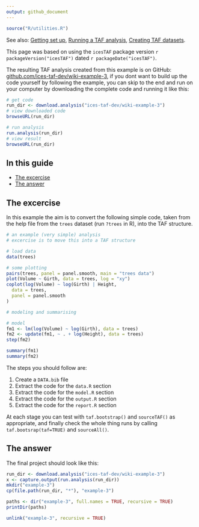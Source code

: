 ```yaml
---
output: github_document
---
```


```r
source("R/utilities.R")
```

See also:
[Getting set up](Getting-set-up), 
[Running a TAF analysis](Running-a-TAF-analysis),
[Creating TAF datasets](Creating-TAF-datasets).

This page was based on using the `icesTAF` package version ```r packageVersion("icesTAF")```
dated ```r packageDate("icesTAF")```.  

The resulting TAF analysis created from this example is 
on GitHub: [github.com/ices-taf-dev/wiki-example-3](https://github.com/ices-taf-dev/wiki-example-3),
if you dont want to build up the code yourself by following the example, you can skip to the end 
and run on your computer by downloading the complete code and running it like this:

```r
# get code
run_dir <- download.analysis("ices-taf-dev/wiki-example-3")
# view downloaded code
browseURL(run_dir)

# run analysis
run.analysis(run_dir)
# view result
browseURL(run_dir)
```

## In this guide

* [The excercise](#the-excercise)
* [The answer](#the-answer)

## The excercise

In this example the aim is to convert the following simple code, taken from the help file from
the `trees` dataset (run `?trees` in R), into the TAF structure.

```r
# an example (very simple) analysis
# excercise is to move this into a TAF structure

# load data
data(trees)

# some plotting
pairs(trees, panel = panel.smooth, main = "trees data")
plot(Volume ~ Girth, data = trees, log = "xy")
coplot(log(Volume) ~ log(Girth) | Height,
  data = trees,
  panel = panel.smooth
)

# modeling and summarising

# model
fm1 <- lm(log(Volume) ~ log(Girth), data = trees)
fm2 <- update(fm1, ~ . + log(Height), data = trees)
step(fm2)

summary(fm1)
summary(fm2)
```

The steps you should follow are:

1. Create a `DATA.bib` file
2. Extract the code for the `data.R` section
3. Extract the code for the `model.R` section
4. Extract the code for the `output.R` section
5. Extract the code for the `report.R` section

At each stage you can test with `taf.bootstrap()` and `sourceTAF()` as appropriate, and finally check
the whole thing runs by calling `taf.bootsrap(taf=TRUE)` and `sourceAll()`. 

## The answer

The final project should look like this:

```r
run_dir <- download.analysis("ices-taf-dev/wiki-example-3")
x <- capture.output(run.analysis(run_dir))
mkdir("example-3")
cp(file.path(run_dir, "*"), "example-3")
```


```r
paths <- dir("example-3", full.names = TRUE, recursive = TRUE)
printDir(paths)
```


```r
unlink("example-3", recursive = TRUE)
```
